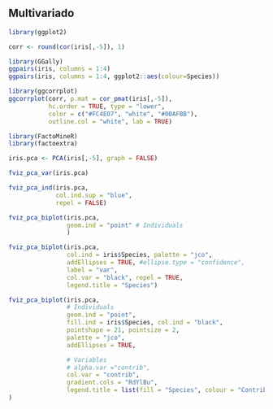 ## Multivariado

```r
library(ggplot2)

corr <- round(cor(iris[,-5]), 1)
```

```r
library(GGally)
ggpairs(iris, columns = 1:4)
ggpairs(iris, columns = 1:4, ggplot2::aes(colour=Species))
```

```r
library(ggcorrplot)
ggcorrplot(corr, p.mat = cor_pmat(iris[,-5]),
           hc.order = TRUE, type = "lower",
           color = c("#FC4E07", "white", "#00AFBB"),
           outline.col = "white", lab = TRUE)
```


```r
library(FactoMineR)
library(factoextra)

iris.pca <- PCA(iris[,-5], graph = FALSE)
```

```r
fviz_pca_var(iris.pca)
```

```r
fviz_pca_ind(iris.pca,
             col.ind.sup = "blue",
             repel = FALSE)
```

```r
fviz_pca_biplot(iris.pca,
                geom.ind = "point" # Individuals
                )


```

```r
fviz_pca_biplot(iris.pca,
                col.ind = iris$Species, palette = "jco",
                addEllipses = TRUE, #ellipse.type = "confidence",
                label = "var",
                col.var = "black", repel = TRUE,
                legend.title = "Species")

```

```r
fviz_pca_biplot(iris.pca,
                # Individuals
                geom.ind = "point",
                fill.ind = iris$Species, col.ind = "black",
                pointshape = 21, pointsize = 2,
                palette = "jco",
                addEllipses = TRUE,

                # Variables
                # alpha.var ="contrib",
                col.var = "contrib",
                gradient.cols = "RdYlBu",
                legend.title = list(fill = "Species", colour = "Contribution")
)
```
